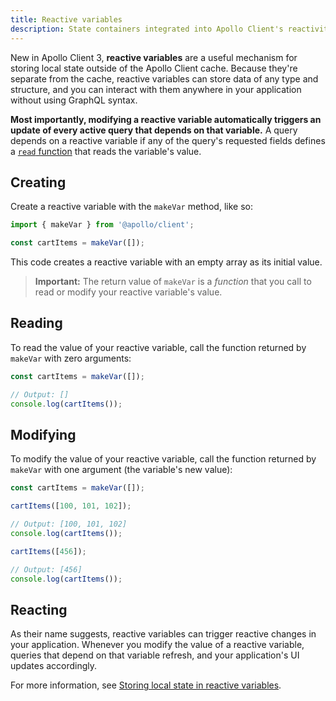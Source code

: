 ```yaml
---
title: Reactive variables
description: State containers integrated into Apollo Client's reactivity model
---
```


New in Apollo Client 3, **reactive variables** are a useful mechanism for storing local state outside of the Apollo Client cache. Because they're separate from the cache, reactive variables can store data of any type and structure, and you can interact with them anywhere in your application without using GraphQL syntax.

**Most importantly, modifying a reactive variable automatically triggers an update of every active query that depends on that variable.** A query depends on a reactive variable if any of the query's requested fields defines a [`read` function](../caching/cache-field-behavior/#the-read-function) that reads the variable's value.

## Creating

Create a reactive variable with the `makeVar` method, like so:

```js
import { makeVar } from '@apollo/client';

const cartItems = makeVar([]);
```

This code creates a reactive variable with an empty array as its initial value. 

> **Important:** The return value of `makeVar` is a _function_ that you call to read or modify your reactive variable's value.

## Reading

To read the value of your reactive variable, call the function returned by `makeVar` with zero arguments:

```js
const cartItems = makeVar([]);

// Output: []
console.log(cartItems());
```

## Modifying

To modify the value of your reactive variable, call the function returned by `makeVar` with one argument (the variable's new value):

```js
const cartItems = makeVar([]);

cartItems([100, 101, 102]);

// Output: [100, 101, 102]
console.log(cartItems());

cartItems([456]);

// Output: [456]
console.log(cartItems());
```

## Reacting

As their name suggests, reactive variables can trigger reactive changes in your application. Whenever you modify the value of a reactive variable, queries that depend on that variable refresh, and your application's UI updates accordingly.

For more information, see [Storing local state in reactive variables](./managing-state-with-field-policies/#storing-local-state-in-reactive-variables).
